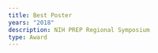 ```yaml
---
title: Best Poster
years: "2018"
description: NIH PREP Regional Symposium
type: Award
---
```


![]()
